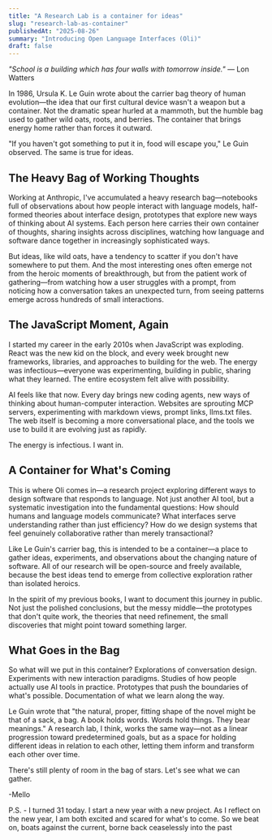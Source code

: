 ```yaml
---
title: "A Research Lab is a container for ideas"
slug: "research-lab-as-container"
publishedAt: "2025-08-26"
summary: "Introducing Open Language Interfaces (Oli)"
draft: false
---
```


_"School is a building which has four walls with tomorrow inside."_ — Lon Watters

In 1986, Ursula K. Le Guin wrote about the carrier bag theory of human evolution—the idea that our first cultural device wasn't a weapon but a container. Not the dramatic spear hurled at a mammoth, but the humble bag used to gather wild oats, roots, and berries. The container that brings energy home rather than forces it outward.

"If you haven't got something to put it in, food will escape you," Le Guin observed. The same is true for ideas.

## The Heavy Bag of Working Thoughts

Working at Anthropic, I've accumulated a heavy research bag—notebooks full of observations about how people interact with language models, half-formed theories about interface design, prototypes that explore new ways of thinking about AI systems. Each person here carries their own container of thoughts, sharing insights across disciplines, watching how language and software dance together in increasingly sophisticated ways.

But ideas, like wild oats, have a tendency to scatter if you don't have somewhere to put them. And the most interesting ones often emerge not from the heroic moments of breakthrough, but from the patient work of gathering—from watching how a user struggles with a prompt, from noticing how a conversation takes an unexpected turn, from seeing patterns emerge across hundreds of small interactions.

## The JavaScript Moment, Again

I started my career in the early 2010s when JavaScript was exploding. React was the new kid on the block, and every week brought new frameworks, libraries, and approaches to building for the web. The energy was infectious—everyone was experimenting, building in public, sharing what they learned. The entire ecosystem felt alive with possibility.

AI feels like that now. Every day brings new coding agents, new ways of thinking about human-computer interaction. Websites are sprouting MCP servers, experimenting with markdown views, prompt links, llms.txt files. The web itself is becoming a more conversational place, and the tools we use to build it are evolving just as rapidly.

The energy is infectious. I want in.

## A Container for What's Coming

This is where Oli comes in—a research project exploring different ways to design software that responds to language. Not just another AI tool, but a systematic investigation into the fundamental questions: How should humans and language models communicate? What interfaces serve understanding rather than just efficiency? How do we design systems that feel genuinely collaborative rather than merely transactional?

Like Le Guin's carrier bag, this is intended to be a container—a place to gather ideas, experiments, and observations about the changing nature of software. All of our research will be open-source and freely available, because the best ideas tend to emerge from collective exploration rather than isolated heroics.

In the spirit of my previous books, I want to document this journey in public. Not just the polished conclusions, but the messy middle—the prototypes that don't quite work, the theories that need refinement, the small discoveries that might point toward something larger.

## What Goes in the Bag

So what will we put in this container? Explorations of conversation design. Experiments with new interaction paradigms. Studies of how people actually use AI tools in practice. Prototypes that push the boundaries of what's possible. Documentation of what we learn along the way.

Le Guin wrote that "the natural, proper, fitting shape of the novel might be that of a sack, a bag. A book holds words. Words hold things. They bear meanings." A research lab, I think, works the same way—not as a linear progression toward predetermined goals, but as a space for holding different ideas in relation to each other, letting them inform and transform each other over time.

There's still plenty of room in the bag of stars. Let's see what we can gather.

-Mello

P.S. - I turned 31 today. I start a new year with a new project. As I reflect on the new year, I am both excited and scared for what's to come. So we beat on, boats against the current, borne back ceaselessly into the past
